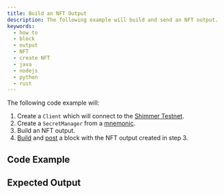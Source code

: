 ```yaml
---
title: Build an NFT Output
description: The following example will build and send an NFT output.
keywords:
  - how to
  - block
  - output
  - NFT
  - create NFT
  - java
  - nodejs
  - python
  - rust
---
```



The following code example will:

1. Create a `Client` which will connect to the [Shimmer Testnet](https://api.testnet.shimmer.network).
2. Create a `SecretManager` from a [mnemonic](02_generate_mnemonic.mdx).
3. Build an NFT output.
4. [Build](07_create_block.mdx) and [post](08_post_block.mdx) a block with the NFT output created in step 3.

<IotaJs exampleURL='https://wiki.iota.org/iota.js/how_tos/mint_nft' />

## Code Example

<Tabs groupId='language' queryString>
  <TabItem value='rust' label='Rust'>
    <RustCode />
  </TabItem>
  <TabItem value='typescript-node' label='Typescript (Node.js)'>
    <NodejsCode />
  </TabItem>
  <TabItem value='python' label='Python'>
    <PythonCode />
  </TabItem>
  <TabItem value='java' label='Java'>
    <JavaCode />
  </TabItem>
</Tabs>

## Expected Output

<Tabs groupId='language' queryString>
  <TabItem value='rust' label='Rust'>
    <RustOutput />
  </TabItem>
  <TabItem value='typescript-node' label='Typescript (Node.js)'>
    <NodejsOutput />
  </TabItem>
  <TabItem value='python' label='Python'>
    <PythonOutput />
  </TabItem>
  <TabItem value='java' label='Java'>
    <JavaOutput />
  </TabItem>
</Tabs>
